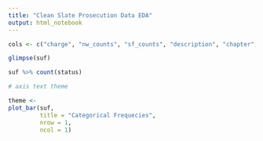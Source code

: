```yaml
---
title: "Clean Slate Prosecution Data EDA"
output: html_notebook
---
```





```r
cols <- c("charge", "nw_counts", "sf_counts", "description", "chapter", "section", "expungeable", "sex", "murder")

```


```r
glimpse(suf)


```

```r
suf %>% count(status)

# axis text theme

theme <- 
plot_bar(suf,
         title = "Categorical Frequecies",
         nrow = 1,
         ncol = 1)

```




```r

```



